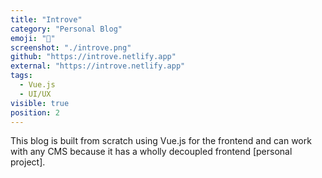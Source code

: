 ```yaml
---
title: "Introve"
category: "Personal Blog"
emoji: "📓"
screenshot: "./introve.png"
github: "https://introve.netlify.app"
external: "https://introve.netlify.app"
tags:
  - Vue.js
  - UI/UX
visible: true
position: 2
---
```


This blog is built from scratch using Vue.js for the frontend and can work with any CMS because it has a wholly decoupled frontend [personal project].

